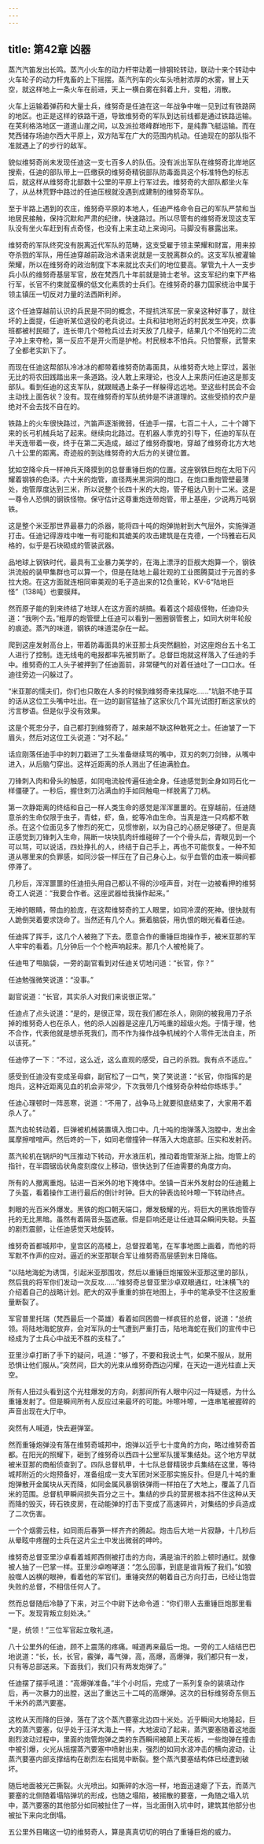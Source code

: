 ```yaml
---
---
---
```

title: 第42章 凶器
---



蒸汽汽笛发出长鸣。蒸汽小火车的动力杆带动着一排钢轮转动，联动十来个转动中火车轮子的动力杆鬼畜的上下摇摆。蒸汽列车的火车头喷射浓厚的水雾，冒上天空，就这样地上一条火车在前进，天上一横白雾在斜着上升，变粗，消散。

火车上运输着弹药和大量士兵，维努奇是任迪在这一年战争中唯一见到过有铁路网的地区。也正是这样的铁路干道，导致维努奇的军队到达前线都是通过铁路运输。在芙利格洛地区一道道山崖之间，以及派拉塔峰群地形下，是纯靠飞艇运输。而在梵西储存场迪尔西大平原上，双方陆军在广大的范围内机动。任迪现在的部队指不准就遇上了的步行的敌军。

貌似维努奇尚未发现任迪这一支七百多人的队伍。没有派出军队在维努奇北岸地区搜索，任迪的部队带上一匹缴获的维努奇精锐部队防毒面具这个标准特色的标志后，就这样从维努奇北部数十公里的平原上行军过去。维努奇的大部队都坐火车了，从丛林荒野中路过的任迪压根就没遇到成建制的维努奇军队。

至于半路上遇到的农庄，维努奇平原的本地人，任迪严格命令自己的军队严禁和当地居民接触，保持沉默和严肃的纪律，快速路过。所以尽管有的维努奇发现这支军队没有坐火车赶到有点奇怪，也没有上来主动上来询问。马脚没有暴露出来。

维努奇的军队终究没有脱离近代军队的范畴，这支受雇于领主荣耀和财富，用来掠夺杀戮的军队，用任迪穿越前政治术语来说就是一支脱离群众的。这支军队被灌输荣耀，所以在维努奇的政治制度下本来就比农夫们的地位要高。掌管九十人一支步兵小队的维努奇基层军官，放在梵西几十年前就是骑士老爷。这支军纪约束下严格行军，长官不约束就蛮横的低文化素质的士兵们。在维努奇的暴力国家统治中属于领主镇压一切反对力量的法西斯利斧。

这个任迪穿越前认识的兵民是不同的概念，不提抗洪军民一家亲这种好事了，就往坏的上面提，任迪听某位退役的老兵说过。士兵和驻地附近的村民发生冲突，炊事班都被村民砸了，连长带几个带枪兵过去对天放了几梭子，结果几个不怕死的二流子冲上来夺枪，第一反应不是开火而是护枪。村民根本不怕兵。只怕警察，武警来了全都老实趴下了。

而现在任迪这帮部队冷冰冰的都带着维努奇防毒面具，从维努奇大地上穿过，嚣张无比的将农田践踏出来一条道路。没人敢上来理论，也没人上来质问任迪这是那支部队。看到任迪的这支军队，就跟贼遇上条子一样躲得远远地。至这些村民会不会主动找上面告状？没有。现在维努奇的军队统帅是不讲道理的。这些受损的农户是绝对不会去找不自在的。

铁路上的火车很快路过，汽笛声逐渐微弱，任迪手一摆，七百二十人，二十个蹲下来的长弓机械兵站了起来。继续向北路过。在机器人季克的引导下，任迪的军队在半天连带着一夜，终于在第二天造成，越过了维努奇腹地，穿越了维努奇北方大地八十公里的距离。奇迹般的到达维努奇的大后方的关键位置。

犹如空降伞兵一样神兵天降摸到的总督重锤巨炮的位置。这座钢铁巨炮在太阳下闪耀着钢铁的色泽。六十米的炮管，直径两米黑洞洞的炮口，在炮口重炮管壁最薄处，炮管厚度达到三米，所以说整个长四十米的大炮，管子粗达八到十二米。这是一尊令人恐惧的钢铁怪物。保守估计这尊重炮连带炮管，带上基座，少说两万吨钢铁。

这是整个米亚那世界最暴力的杀器，能将四十吨的炮弹抛射到大气层外，实施弹道打击。任迪记得游戏中唯一有可能和其媲美的攻击建筑是在克德，一个玛雅岩石风格的，似乎是石块砌成的管装武器。

品地球上钢铁时代，最具有工业暴力美学的，在海上漂浮的巨舰大炮算一个，钢铁洪流般的装甲集群也可以算一个，但是在陆地上最壮观的工业图腾莫过于元首的多拉大炮。在这方面就连相同审美观的毛子造出来的12负重轮，KV-6“陆地巨怪”（138吨）也要膜拜。

然而原子能的到来终结了地球人在这方面的胡搞。看着这个超级怪物，任迪仰头道：“我咧个去。”粗厚的炮管壁上任迪可以看到一圈圈钢管套上，如同大树年轮般的痕迹。蒸汽的味道，钢铁的味道混杂在一起。

爬到这座发射高台上，带着防毒面具的米亚那士兵突然翻脸，对这座炮台五十名工人进行了控制。连无线电的电报都率先被剪断了。总督巨炮就这样落入了任迪的手中。维努奇的工人头子被押到了任迪面前，非常硬气的对着任迪吐了一口口水。任迪往旁边一闪躲过了。

“米亚那的懦夫们，你们也只敢在人多的时候到维努奇来找屎吃……”坑脏不绝于耳的话从这位工头嘴中吐出。在一边的副官猛抽了这家伙几个耳光试图打断这家伙的污言秽语。但是似乎没有效果。

这是个死忠分子，自己都打到维努奇了，越来越不缺这种敢死之士。任迪皱了一下眉头，然后对这位工头说道：“对不起。”

话应刚落任迪手中的刺刀戳进了工头准备继续骂的嘴中，双刃的刺刀剑锋，从嘴中进入，从后脑勺穿出。这样近距离的杀人溅出了任迪满脸血。

刀锋刺入肉和骨头的触感，如同电流般传遍任迪全身。任迪感觉到全身如同石化一样僵硬了。一秒后，握住刺刀沾满血的手如同触电一样脱离了刀柄。

第一次静距离的终结和自己一样人类生命的感觉是浑浑噩噩的。在穿越前，任迪随意杀的生命仅限于虫子，青蛙，虾，鱼，蛇等冷血生命。当真是连一只鸡都不敢杀。在这个位面见多了惨烈的死亡，见惯惨剧，以为自己的心肠足够硬了。但是真正感觉到刀锋刺入生命，隔断一块块肌肉纤维碰碎了一个个骨头后，青眼见到一个可以骂，可以说话，四处挣扎的人，终结于自己手上，再也不可能恢复。一种不知道从哪里来的负罪感，如同沙袋一样压在了自己身心上。似乎血管的血液一瞬间都停滞了。

几秒后，浑浑噩噩的任迪扭头用自己都认不得的沙哑声音，对在一边被看押的维努奇工人说道：“我要合作者。这座武器给我操作起来。”

无神的眼睛，带血的脸庞，在这帮维努奇的工人眼里，如同冷漠的死神。很快就有人跪倒哭着要求饶命了。当然还有几个人。撅着脑袋，用仇恨的眼光看着任迪。

任迪挥了挥手，这几个人被拖了下去。愿意合作的重锤巨炮操作手，被米亚那的军人牢牢的看着。几分钟后一个个枪声响起来。那几个人被枪毙了。

任迪甩了甩脑袋，一旁的副官看到对任迪关切地问道：“长官，你？”

任迪勉强微笑说道：“没事。”

副官说道：“长官，其实杀人对我们来说很正常。”

任迪点了点头说道：“是的，是很正常，现在我们都在杀人，刚刚的被我用刀子杀掉的维努奇人也在杀人，他的杀人凶器是这座几万吨重的超级火炮。于情于理，他不合作，代表他就是想杀死我们，而不作为操作战争机械的个人零件无法自主，所以该死。”

任迪停了一下：“不过，这么近，这么直观的感受，自己的杀戮。我有点不适应。”

感受到任迪没有变成圣母癖，副官松了一口气，笑了笑说道：“长官，你指挥的是炮兵，这种近距离见血的机会非常少，下次我带几个维努奇杂种给你练练手。”

任迪心理顿时一阵恶寒，说道：“不用了，战争马上就要彻底结束了，大家用不着杀人了。”

蒸汽齿轮转动着，巨弹被机械装置填入炮口中。几十吨的炮弹落入泡膛中，发出金属摩擦噌噌声。然后咚的一下，如同老僧撞钟一样落入大炮底部。压实和发射药。

蒸汽轮机在锅炉的气压推动下转动，开水液压机，推动着炮管渐渐上抬。炮管上的指针，在半圆锯齿状角度刻度仪上移动，很快达到了任迪需要的角度方向。

所有的人撤离重炮。钻进一百米外的地下掩体中。坐镇一百米外发射台的任迪戴上了头盔，看着操作工进行最后的倒计时钟。巨大的钟表齿轮咔嚓一下转动终点。

刺眼的光百米外爆发。黑铁的炮口朝天端口，爆发极耀的光，将巨大的黑铁炮管存托的无比黑暗。虽然有着隔音头盔遮蔽。但是巨响还是让任迪耳朵瞬间失聪。头盔的剧烈震颤，让任迪感觉天地旋转。

维努奇首都城邦中，皇宫区的高楼上，总督捏着笔，在军事地图上画着，而他的将军默不作声的应对。逼近的米亚那联合军让维努奇高层感到末日降临。

“以陆地海蛇为诱饵，引起米亚那围攻，然后以重锤巨炮摧毁米亚那这里的部队，然后我的将军你们发动一次反攻……”维努奇总督亚里沙卓双眼通红，吐沫横飞的介绍着自己的战略计划。肥大的双手重重的排在地图上，手中的笔承受不住这股重量断裂了。

军官普里托瑞（梵西最后一个英雄）看着如同困兽一样疯狂的总督，说道：“总统领。将陆地海蛇放弃，会对军队的士气遭到严重打击，陆地海蛇在我们的宣传中已经成为了士兵心中战无不胜的支柱了。”

亚里沙卓打断了手下的疑问，吼道：“够了，不要和我说士气，如果不服从，就用恐惧让他们服从。”突然间，巨大的光束从维努奇西边闪耀，在天边一道光柱直上天空。

所有人扭过头看到这个光柱爆发的方向，刹那间所有人眼中闪过一阵疑惑，为什么重锤发射了。但是瞬间所有人反应过来最坏的可能。咔嚓咔嚓，一连串笔被握碎的声音出现在大厅中。

突然有人喊道，快去避弹室。

然而重锤炮弹没有落在维努奇城邦中，炮弹以近乎七十度角的方向，略过维努奇首都。在阳光的照耀下，砸到了维努奇以西四十公里军队援军集结处。这个地方早就被米亚那的商船侦查到了。四队总督机甲，十七队总督精锐步兵集结在这里，等待城邦附近的火炮预备好，准备组成一支大军团对米亚那实施反扑。但是几十吨的重炮弹散开金属块从天而降，如同金属风暴钢铁弹雨一样拍在了大地上，覆盖了几百米的范围。总督机甲瞬间损失百分之三十。集结的步兵的营房根本挡不住这种从天而降的毁灭，砖石铁皮房，在动能弹的打击下变成了高速碎片，对集结的步兵造成了二次伤害。

一个个烟雾云柱，如同雨后春笋一样齐齐的腾起。炮击后大地一片寂静，十几秒后从晕眩中疼醒的士兵在这片尘土中发出微弱的呻吟。

维努奇总督亚里沙卓看着城邦西侧被打击的方向，满是油汗的脸上顿时通红。就像被人抽了一巴掌一样。亚里沙卓咆哮道：“怎么回事，到底是谁背叛了我们。”如狼般噬人凶横的眼神，看着他的军官们。重锤突然的朝着自己方向打击，已经让饱尝失败的总督，不相信任何人了。

然而总督随后冷静了下来，对三个中尉下达命令道：“你们带人去重锤巨炮那里看一下。发现背叛立刻处决。”

“是，统领！”三位军官起立敬礼道。

八十公里外的任迪，顾不上震荡的疼痛。喊道再来最后一炮。一旁的工人结结巴巴地说道：“长，长，长官，霰弹，毒气弹，高，高爆，高爆弹，我们都只有一发，只有等总部送来。下面我们，我们只有两发炮弹了。”

任迪摆了摆手吼道：“高爆弹准备。”半个小时后，完成了一系列复杂的装填动作后，再一次暴力的出膛，送出了重达三十二吨的高爆弹。这次的目标维努奇东侧五千米外的蒸汽要塞。

这枚从天而降的巨弹，落在了这个蒸汽要塞北边四十米处。近乎瞬间大地隆起，巨大的蒸汽要塞，似乎处于汪洋大海上一样，大地波动了起来，蒸汽要塞随着这地面剧烈波动过程中，里面的炮管炮弹之类的东西瞬间被颠上天花板，一些炮弹在撞击中被引爆，火光从摇摆蒸汽要塞中喷射出来，强烈的如同水波冲击的横向波动，让蒸汽要塞内部支撑结构在剧烈左右摇晃中断裂。整个蒸汽要塞结构体已经遭到破坏。

随后地面被光芒撕裂。火光喷出。如撕碎的水泡一样，地面迅速瘪了下去，而蒸汽要塞的北侧随着塌陷弹坑的形成，也随之塌陷，被摇散的要塞，一角随之塌入坑中，蒸汽要塞的其他部分如同被扯住了一样，当北面倒入坑中时，建筑其他部分也被扯下来向北倒塌。

五公里外目睹这一切的维努奇人，算是真真切切的明白了重锤巨炮的威力。
